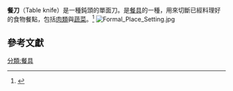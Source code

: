 '''餐刀'''（Table knife）是一種鈍頭的單面刀。是[[餐具|餐具]]的一種，用來切斷已經料理好的食物餐點，包括[[肉類|肉類]]與[[蔬菜|蔬菜]]。<ref>{{Cite web |url=http://www.macmillandictionary.com/dictionary/british/table-knife |title=table knife - definitions and thesaurus |access-date=2015-01-31 |archive-date=2017-09-29 |archive-url=https://web.archive.org/web/20170929060155/http://www.macmillandictionary.com/dictionary/british/table-knife |dead-url=no }}</ref>
[[File:Formal_Place_Setting.jpg|thumb]]

==參考文獻==
{{reflist}}
{{餐具}}
[[分類:餐具|分類:餐具]]